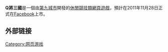 {{expand|time=2017-08-10T07:36:05+00:00}}
{{unreferenced|time=2017-08-10T07:36:05+00:00}}

{{Infobox VG| title = 
|image =|
developer = 第九城市
|publisher = [[Facebook|Facebook]]
|designer = 第九城市
|engine =
|genre = [[网路游戏|网路]]<br />[[休閒競技類網頁遊戲|休閒競技類網頁遊戲]]
|modes = 
|platforms = [[Microsoft_Windows|Windows]]  
}}

'''Q將三國'''是一個由[[第九城市|第九城市]]開發的[[休閒競技類|休閒競技類]][[網頁遊戲|網頁遊戲]]，預計在2011年11月28日正式在[[Facebook|Facebook]]上市。

== 外部链接 ==

[[Category:网页游戏|Category:网页游戏]]